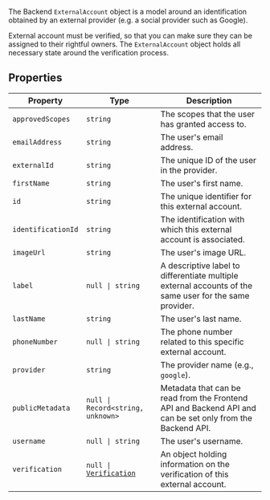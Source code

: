 The Backend `ExternalAccount` object is a model around an identification obtained by an external provider (e.g. a social provider such as Google).

External account must be verified, so that you can make sure they can be assigned to their rightful owners. The `ExternalAccount` object holds all necessary state around the verification process.

## Properties

| Property                                         | Type                                                                                     | Description                                                                                               |
| ------------------------------------------------ | ---------------------------------------------------------------------------------------- | --------------------------------------------------------------------------------------------------------- |
| <a id="approvedscopes"></a> `approvedScopes`     | `string`                                                                                 | The scopes that the user has granted access to.                                                           |
| <a id="emailaddress"></a> `emailAddress`         | `string`                                                                                 | The user's email address.                                                                                 |
| <a id="externalid"></a> `externalId`             | `string`                                                                                 | The unique ID of the user in the provider.                                                                |
| <a id="firstname"></a> `firstName`               | `string`                                                                                 | The user's first name.                                                                                    |
| <a id="id"></a> `id`                             | `string`                                                                                 | The unique identifier for this external account.                                                          |
| <a id="identificationid"></a> `identificationId` | `string`                                                                                 | The identification with which this external account is associated.                                        |
| <a id="imageurl"></a> `imageUrl`                 | `string`                                                                                 | The user's image URL.                                                                                     |
| <a id="label"></a> `label`                       | <code>null \| string</code>                                                              | A descriptive label to differentiate multiple external accounts of the same user for the same provider.   |
| <a id="lastname"></a> `lastName`                 | `string`                                                                                 | The user's last name.                                                                                     |
| <a id="phonenumber"></a> `phoneNumber`           | <code>null \| string</code>                                                              | The phone number related to this specific external account.                                               |
| <a id="provider"></a> `provider`                 | `string`                                                                                 | The provider name (e.g., `google`).                                                                       |
| <a id="publicmetadata"></a> `publicMetadata`     | <code>null \| Record\<string, unknown\></code>                                           | Metadata that can be read from the Frontend API and Backend API and can be set only from the Backend API. |
| <a id="username"></a> `username`                 | <code>null \| string</code>                                                              | The user's username.                                                                                      |
| <a id="verification"></a> `verification`         | <code>null \| [Verification](/docs/references/backend/types/backend-verification)</code> | An object holding information on the verification of this external account.                               |
